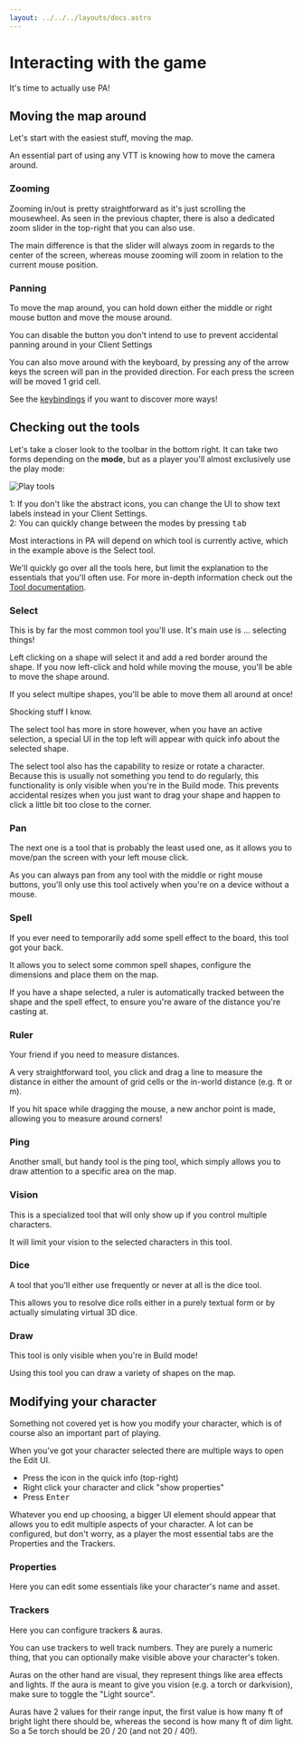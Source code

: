 ```yaml
---
layout: ../../../layouts/docs.astro
---
```



# Interacting with the game

It's time to actually use PA!

## Moving the map around

Let's start with the easiest stuff, moving the map.

An essential part of using any VTT is knowing how to move the camera around.

### Zooming

Zooming in/out is pretty straightforward as it's just scrolling the mousewheel.
As seen in the previous chapter, there is also a dedicated zoom slider in the top-right that you can also use.

The main difference is that the slider will always zoom in regards to the center of the screen,
whereas mouse zooming will zoom in relation to the current mouse position.

### Panning

To move the map around, you can hold down either the middle or right mouse button and move the mouse around.

<Tip>
    You can disable the button you don't intend to use to prevent accidental panning around in your Client Settings
</Tip>

You can also move around with the keyboard, by pressing any of the arrow keys the screen will pan in the provided direction.
For each press the screen will be moved 1 grid cell.

<Tip>See the [keybindings](/docs/reference/#keybindings) if you want to discover more ways!</Tip>

## Checking out the tools

Let's take a closer look to the toolbar in the bottom right.
It can take two forms depending on the **mode**, but as a player you'll almost exclusively use the play mode:

![Play tools](./assets/tools-play.png)

<Tip>
    1: If you don't like the abstract icons, you can change the UI to show text labels instead in your Client Settings.
    <br />
    2: You can quickly change between the modes by pressing <kbd>tab</kbd>
</Tip>

Most interactions in PA will depend on which tool is currently active, which in the example above is the Select tool.

We'll quickly go over all the tools here, but limit the explanation to the essentials that you'll often use.
For more in-depth information check out the [Tool documentation](/docs/tools/select/).

### Select

This is by far the most common tool you'll use. It's main use is ... selecting things!

Left clicking on a shape will select it and add a red border around the shape.
If you now left-click and hold while moving the mouse, you'll be able to move the shape around.

If you select multipe shapes, you'll be able to move them all around at once!

Shocking stuff I know.

The select tool has more in store however, when you have an active selection,
a special UI in the top left will appear with quick info about the selected shape.

<Info title="Resizing / Rotating">
The select tool also has the capability to resize or rotate a character.
<br />
Because this is usually not something you tend to do regularly, this functionality is only visible when you're in the Build mode.
This prevents accidental resizes when you just want to drag your shape and happen to click a little bit too close to the corner.
</Info>

### Pan

The next one is a tool that is probably the least used one, as it allows you to move/pan the screen with your left mouse click.

As you can always pan from any tool with the middle or right mouse buttons,
you'll only use this tool actively when you're on a device without a mouse.

### Spell

If you ever need to temporarily add some spell effect to the board, this tool got your back.

It allows you to select some common spell shapes, configure the dimensions and place them on the map.

If you have a shape selected, a ruler is automatically tracked between the shape and the spell effect,
to ensure you're aware of the distance you're casting at.

### Ruler

Your friend if you need to measure distances.

A very straightforward tool, you click and drag a line to measure the distance in either the amount of grid cells or the in-world distance (e.g. ft or m).

<Tip>
If you hit space while dragging the mouse, a new anchor point is made, allowing you to measure around corners!
</Tip>

### Ping

Another small, but handy tool is the ping tool, which simply allows you to draw attention to a specific area on the map.

### Vision

This is a specialized tool that will only show up if you control multiple characters.

It will limit your vision to the selected characters in this tool.

### Dice

A tool that you'll either use frequently or never at all is the dice tool.

This allows you to resolve dice rolls either in a purely textual form or by actually simulating virtual 3D dice. 

### Draw

This tool is only visible when you're in Build mode!

Using this tool you can draw a variety of shapes on the map.

## Modifying your character

Something not covered yet is how you modify your character, which is of course also an important part of playing.

When you've got your character selected there are multiple ways to open the Edit UI.

- Press the <PenSquare /> icon in the quick info (top-right)
- Right click your character and click "show properties"
- Press <kbd>Enter</kbd>

Whatever you end up choosing, a bigger UI element should appear that allows you to edit multiple aspects of your character.
A lot can be configured, but don't worry, as a player the most essential tabs are the Properties and the Trackers.

### Properties

Here you can edit some essentials like your character's name and asset.

### Trackers

Here you can configure trackers & auras.

You can use trackers to well track numbers. They are purely a numeric thing, that you can optionally make visible above your character's token.

Auras on the other hand are visual, they represent things like area effects and lights.
If the aura is meant to give you vision (e.g. a torch or darkvision), make sure to toggle the "Light source".

Auras have 2 values for their range input, the first value is how many ft of bright light there should be,
whereas the second is how many ft of dim light. So a 5e torch should be 20 / 20 (and not 20 / 40!).